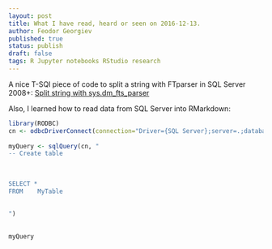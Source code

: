 ```yaml
---
layout: post
title: What I have read, heard or seen on 2016-12-13.
author: Feodor Georgiev
published: true
status: publish
draft: false
tags: R Jupyter notebooks RStudio research 
---
```

 
A nice T-SQl piece of code to split a string with FTparser in SQL Server 2008+: [Split string with sys.dm_fts_parser](http://sqlblogcasts.com/blogs/tomaztsql/archive/2010/10/20/split-string-with-sys-dm-fts-parser.aspx)
 
 
Also, I learned how to read data from SQL Server into RMarkdown:
 
```r
library(RODBC)
cn <- odbcDriverConnect(connection="Driver={SQL Server};server=.;database=test;trusted_connection=yes;")
 
myQuery <- sqlQuery(cn, "
-- Create table
 
 
 
SELECT *
FROM    MyTable        
 
 
")
 
 
myQuery
 
```
 
